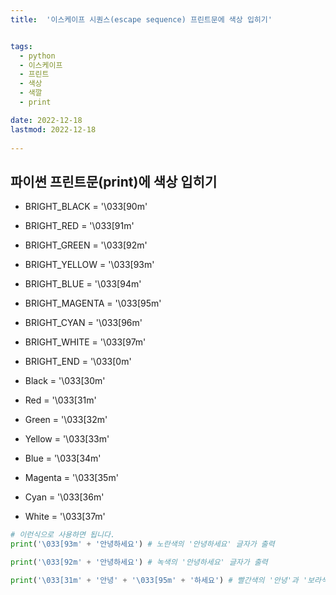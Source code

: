 ```yaml
---
title:  '이스케이프 시퀀스(escape sequence) 프린트문에 색상 입히기'


tags:
  - python
  - 이스케이프
  - 프린트
  - 색상
  - 색깔
  - print

date: 2022-12-18
lastmod: 2022-12-18
 
---
```



## 파이썬 프린트문(print)에 색상 입히기

- BRIGHT_BLACK   = '\033[90m'
- BRIGHT_RED     = '\033[91m'
- BRIGHT_GREEN   = '\033[92m'
- BRIGHT_YELLOW  = '\033[93m'
- BRIGHT_BLUE    = '\033[94m'
- BRIGHT_MAGENTA = '\033[95m'
- BRIGHT_CYAN    = '\033[96m'
- BRIGHT_WHITE   = '\033[97m'
- BRIGHT_END     = '\033[0m'

- Black   = '\033[30m'
- Red     = '\033[31m'
- Green   = '\033[32m'
- Yellow  = '\033[33m'
- Blue    = '\033[34m'
- Magenta = '\033[35m'
- Cyan    = '\033[36m'
- White   = '\033[37m'


```python
# 이런식으로 사용하면 됩니다.
print('\033[93m' + '안녕하세요') # 노란색의 '안녕하세요' 글자가 출력

print('\033[92m' + '안녕하세요') # 녹색의 '안녕하세요' 글자가 출력

print('\033[31m' + '안녕' + '\033[95m' + '하세요') # 빨간색의 '안녕'과 '보라색'의 하세요 글자가 출력
```
